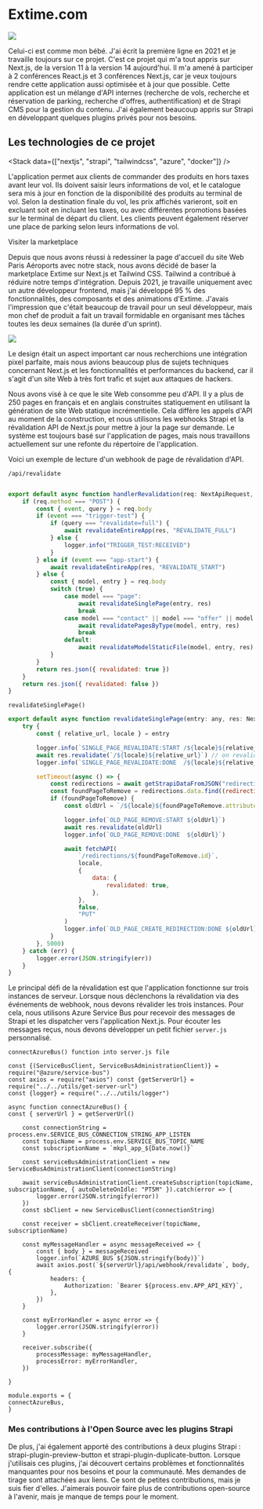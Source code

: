 
<Breadcrumb parent="Projets" name="Extime.com" />

# Extime.com

<Image src="/img/extime-mock-up.png" width={800} height={0} />

Celui-ci est comme mon bébé. J'ai écrit la première ligne en 2021 et je travaille toujours sur ce projet. C'est ce projet qui m'a tout appris sur Next.js, de la version 11 à la version 14 aujourd'hui. Il m'a amené à participer à 2 conférences React.js et 3 conférences Next.js, car je veux toujours rendre cette application aussi optimisée et à jour que possible. Cette application est un mélange d'API internes (recherche de vols, recherche et réservation de parking, recherche d'offres, authentification) et de Strapi CMS pour la gestion du contenu. J'ai également beaucoup appris sur Strapi en développant quelques plugins privés pour nos besoins.

## Les technologies de ce projet

<Stack data={["nextjs", "strapi", "tailwindcss", "azure", "docker"]} />

L'application permet aux clients de commander des produits en hors taxes avant leur vol. Ils doivent saisir leurs informations de vol, et le catalogue sera mis à jour en fonction de la disponibilité des produits au terminal de vol. Selon la destination finale du vol, les prix affichés varieront, soit en excluant soit en incluant les taxes, ou avec différentes promotions basées sur le terminal de départ du client. Les clients peuvent également réserver une place de parking selon leurs informations de vol.

<Link href="https://extime.com" target="_blank">
	Visiter la marketplace
</Link>

Depuis que nous avons réussi à redessiner la page d'accueil du site Web <Link href="https://www.parisaeroport.fr/">Paris Aéroports</Link> avec notre stack, nous avons décidé de baser la marketplace Extime sur Next.js et Tailwind CSS. Tailwind a contribué à réduire notre temps d'intégration. Depuis 2021, je travaille uniquement avec un autre développeur frontend, mais j'ai développé 95 % des fonctionnalités, des composants et des animations d'Extime. J'avais l'impression que c'était beaucoup de travail pour un seul développeur, mais mon chef de produit a fait un travail formidable en organisant mes tâches toutes les deux semaines (la durée d'un sprint).

<Image src={ExtimeHomepage} width={1000} height={0} />

Le design était un aspect important car nous recherchions une intégration pixel parfaite, mais nous avions beaucoup plus de sujets techniques concernant Next.js et les fonctionnalités et performances du backend, car il s'agit d'un site Web à très fort trafic et sujet aux attaques de hackers.

Nous avons visé à ce que le site Web consomme peu d'API. Il y a plus de 250 pages en français et en anglais construites statiquement en utilisant la génération de site Web statique incrémentielle. Cela diffère les appels d'API au moment de la construction, et nous utilisons les webhooks Strapi et la révalidation API de Next.js pour mettre à jour la page sur demande. Le système est toujours basé sur l'application de pages, mais nous travaillons actuellement sur une refonte du répertoire de l'application.

Voici un exemple de lecture d'un webhook de page de révalidation d'API.

<code>/api/revalidate</code>
```javascript import {(revalidateEntireApp, revalidateModelStaticFile, revalidatePagesByType, revalidateSinglePage)} from "@helpers/revalidation" import {logger} from "@utils/logger" import {(NextApiRequest, NextApiResponse)} from "next"

export default async function handlerRevalidation(req: NextApiRequest, res: NextApiResponse) {
	if (req.method === "POST") {
		const { event, query } = req.body
		if (event === "trigger-test") {
			if (query === "revalidate=full") {
				await revalidateEntireApp(res, "REVALIDATE_FULL")
			} else {
				logger.info("TRIGGER_TEST:RECEIVED")
			}
		} else if (event === "app-start") {
			await revalidateEntireApp(res, "REVALIDATE_START")
		} else {
			const { model, entry } = req.body
			switch (true) {
				case model === "page":
					await revalidateSinglePage(entry, res)
					break
				case model === "contact" || model === "offer" || model === "brand":
					await revalidatePagesByType(model, entry, res)
					break
				default:
					await revalidateModelStaticFile(model, entry, res)
			}
		}
		return res.json({ revalidated: true })
	}
	return res.json({ revalidated: false })
}
```

<code>revalidateSinglePage()</code>

```javascript import {(fetchAPI, getStrapiDataFromJSON)} from "@helpers/app/strapi" import {logger} from "@utils/logger" import {NextApiResponse} from "next" import {StrapiRedirection} from "types"
export default async function revalidateSinglePage(entry: any, res: NextApiResponse) {
	try {
		const { relative_url, locale } = entry

		logger.info(`SINGLE_PAGE_REVALIDATE:START /${locale}${relative_url}`)
		await res.revalidate(`/${locale}${relative_url}`) // on revalide la page
		logger.info(`SINGLE_PAGE_REVALIDATE:DONE  /${locale}${relative_url}`)

		setTimeout(async () => {
			const redirections = await getStrapiDataFromJSON("redirections", locale, false)
			const foundPageToRemove = redirections.data.find((redirection: StrapiRedirection) => redirection.attributes.destination === relative_url && !redirection.attributes.revalidated)
			if (foundPageToRemove) {
				const oldUrl = `/${locale}${foundPageToRemove.attributes.source}`

				logger.info(`OLD_PAGE_REMOVE:START ${oldUrl}`)
				await res.revalidate(oldUrl)
				logger.info(`OLD_PAGE_REMOVE:DONE  ${oldUrl}`)

				await fetchAPI(
					`/redirections/${foundPageToRemove.id}`,
					locale,
					{
						data: {
							revalidated: true,
						},
					},
					false,
					"PUT"
				)
				logger.info(`OLD_PAGE_CREATE_REDIRECTION:DONE ${oldUrl}`)
			}
		}, 5000)
	} catch (err) {
		logger.error(JSON.stringify(err))
	}
}
```

Le principal défi de la révalidation est que l'application fonctionne sur trois instances de serveur. Lorsque nous déclenchons la révalidation via des événements de webhook, nous devons révalider les trois instances. Pour cela, nous utilisons <Link href="https://azure.microsoft.com/en-us/products/service-bus/" target="_blank">Azure Service Bus</Link> pour recevoir des messages de Strapi et les dispatcher vers l'application Next.js. Pour écouter les messages reçus, nous devons développer un petit fichier <code>server.js</code> personnalisé.

<code>connectAzureBus() function into server.js file</code>

```
const {(ServiceBusClient, ServiceBusAdministrationClient)} = require("@azure/service-bus")
const axios = require("axios") const {getServerUrl} = require("../../utils/get-server-url")
const {logger} = require("../../utils/logger")

async function connectAzureBus() {
const { serverUrl } = getServerUrl()

    const connectionString = process.env.SERVICE_BUS_CONNECTION_STRING_APP_LISTEN
    const topicName = process.env.SERVICE_BUS_TOPIC_NAME
    const subscriptionName = `mkpl_app_${Date.now()}`

    const serviceBusAdministrationClient = new ServiceBusAdministrationClient(connectionString)

    await serviceBusAdministrationClient.createSubscription(topicName, subscriptionName, { autoDeleteOnIdle: "PT5M" }).catch(error => {
    	logger.error(JSON.stringify(error))
    })
    const sbClient = new ServiceBusClient(connectionString)

    const receiver = sbClient.createReceiver(topicName, subscriptionName)

    const myMessageHandler = async messageReceived => {
    	const { body } = messageReceived
    	logger.info(`AZURE_BUS ${JSON.stringify(body)}`)
    	await axios.post(`${serverUrl}/api/webhook/revalidate`, body, {
    		headers: {
    			Authorization: `Bearer ${process.env.APP_API_KEY}`,
    		},
    	})
    }

    const myErrorHandler = async error => {
    	logger.error(JSON.stringify(error))
    }

    receiver.subscribe({
    	processMessage: myMessageHandler,
    	processError: myErrorHandler,
    })

}

module.exports = {
connectAzureBus,
}

```

### Mes contributions à l'Open Source avec les plugins Strapi

De plus, j'ai également apporté des contributions à deux plugins Strapi : <Link href="https://github.com/mattmilburn/strapi-plugin-preview-button/pull/62" target="_blank">strapi-plugin-preview-button</Link> et <Link href="https://github.com/lautr/strapi-plugin-duplicate-button/pull/4" target="_blank">strapi-plugin-duplicate-button</Link>. Lorsque j'utilisais ces plugins, j'ai découvert certains problèmes et fonctionnalités manquantes pour nos besoins et pour la communauté. Mes demandes de tirage sont attachées aux liens. Ce sont de petites contributions, mais je suis fier d'elles. J'aimerais pouvoir faire plus de contributions open-source à l'avenir, mais je manque de temps pour le moment.
